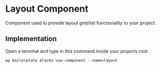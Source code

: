 
<Meta of={ComponentData} name='About' />

# Layout Component

Component used to provide layout grid/list functionality to your project.

## Implementation

Open a terminal and type in this command inside your projects root:

```shell
wp boilerplate blocks use-component --name=layout
```
